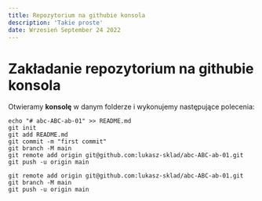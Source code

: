 ```yaml
---
title: Repozytorium na githubie konsola
description: 'Takie proste'
date: Wrzesień September 24 2022
---
```


# Zakładanie repozytorium na githubie konsola

Otwieramy **konsolę** w danym folderze i wykonujemy następujące polecenia:

```
echo "# abc-ABC-ab-01" >> README.md
git init
git add README.md
git commit -m "first commit"
git branch -M main
git remote add origin git@github.com:lukasz-sklad/abc-ABC-ab-01.git
git push -u origin main
```

```
git remote add origin git@github.com:lukasz-sklad/abc-ABC-ab-01.git
git branch -M main
git push -u origin main
```
